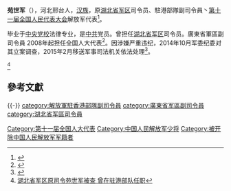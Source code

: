 '''苑世军'''（{{bd|1949年|11月|}}），河北邢台人，[[汉族|汉族]]，原[[湖北省军区|湖北省军区]]司令员、駐港部隊副司令員丶[[第十一届全国人民代表大会|第十一届全国人民代表大会]]解放军代表<ref>{{cite web|author=新华网|title=第十一届全国人大代表|url=http://news.xinhuanet.com/ziliao/2008-03/03/content_7708230.htm?node=36628|publisher=新华网|accessdate=2014-01-07|archive-date=2014-01-10|archive-url=https://web.archive.org/web/20140110211415/http://news.xinhuanet.com/ziliao/2008-03/03/content_7708230.htm?node=36628|dead-url=no}}</ref>。

毕业于[[中央党校|中央党校]]法律专业，是[[中共|中共]]党员。曾担任[[湖北省军区|湖北省军区]]司令员。廣東省軍區副司令員 2008年起担任全国人大代表<ref>{{cite news|title=全国人大代表信息-苑世军|url= http://210.82.31.1:8084/delegate/viewDelegate.action?dbid=112883|accessdate=2013-04-05|newspaper=全国人大网|archive-url=https://web.archive.org/web/20140527225231/http://www.npc.gov.cn/delegate/viewDelegate.action?dbid=112883|archive-date=2014-05-27|dead-url=yes}}</ref>。因涉嫌严重违纪，2014年10月军委纪委对其立案调查，2015年2月移送军事司法机关依法处理<ref>{{cite news|title=军队近期查处军级以上干部重大案件情况|url=http://www.81.cn/jwgz/2015-03/02/content_6375251.htm|accessdate=2015-03-02|newspaper=解放军报|archive-date=2015-03-04|archive-url=https://web.archive.org/web/20150304185324/http://www.81.cn/jwgz/2015-03/02/content_6375251.htm|dead-url=no}}</ref>。

<ref>[https://m.sohu.com/n/409272205/ 湖北省军区原司令苑世军被查 曾在驻港部队任职] </ref>

==參考文獻==
{{reflist}}
{{-}}
{{start box}}
{{s-mil|pla}}
{{s-before|[[贾富坤|贾富坤]]}}
{{s-title|[[中国人民解放军湖北省军区|中国人民解放军湖北省军区]]司令员|2003年7月-2010年4月}}
{{s-after|[[汪金玉|汪金玉]]}}
{{end box}}
{{中共十八大以来的反腐败工作}}
[[Category:第十一届全国人大代表|Category:第十一届全国人大代表]]
[[Category:中国人民解放军少将|Category:中国人民解放军少将]]
[[Category:被开除中国人民解放军军籍者|Category:被开除中国人民解放军军籍者]]
[[category:解放軍駐香港部隊副司令員|category:解放軍駐香港部隊副司令員]]
[[category:廣東省军區副司令員|category:廣東省军區副司令員]]
[[category:湖北省军區司令員|category:湖北省军區司令員]]